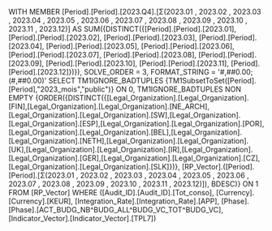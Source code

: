 WITH MEMBER [Period].[Period].[2023.Q4].[Σ(2023.01 , 2023.02 , 2023.03 , 2023.04 , 2023.05 , 2023.06 , 2023.07 , 2023.08 , 2023.09 , 2023.10 , 2023.11 , 2023.12)] AS SUM({DISTINCT({[Period].[Period].[2023.01], [Period].[Period].[2023.02], [Period].[Period].[2023.03], [Period].[Period].[2023.04], [Period].[Period].[2023.05], [Period].[Period].[2023.06], [Period].[Period].[2023.07], [Period].[Period].[2023.08], [Period].[Period].[2023.09], [Period].[Period].[2023.10], [Period].[Period].[2023.11], [Period].[Period].[2023.12]})}), SOLVE_ORDER = 3, FORMAT_STRING = '#,##0.00;(#,##0.00)' SELECT TM1IGNORE_BADTUPLES {TM1SubsetToSet([Period].[Period],"2023_mois","public")} ON 0, TM1IGNORE_BADTUPLES NON EMPTY {ORDER({DISTINCT({[Legal_Organization].[Legal_Organization].[FIN],[Legal_Organization].[Legal_Organization].[NE_ARCH],[Legal_Organization].[Legal_Organization].[SW],[Legal_Organization].[Legal_Organization].[ESP],[Legal_Organization].[Legal_Organization].[POR],[Legal_Organization].[Legal_Organization].[BEL],[Legal_Organization].[Legal_Organization].[NETH],[Legal_Organization].[Legal_Organization].[UK],[Legal_Organization].[Legal_Organization].[IR],[Legal_Organization].[Legal_Organization].[GER],[Legal_Organization].[Legal_Organization].[CZ],[Legal_Organization].[Legal_Organization].[SLK]})}, [RP_Vector].([Period].[Period].[Σ(2023.01 , 2023.02 , 2023.03 , 2023.04 , 2023.05 , 2023.06 , 2023.07 , 2023.08 , 2023.09 , 2023.10 , 2023.11 , 2023.12)]), BDESC)} ON 1 FROM [RP_Vector] WHERE ([Audit_ID].[Audit_ID].[Tot_conso], [Currency].[Currency].[KEUR], [Integration_Rate].[Integration_Rate].[APP], [Phase].[Phase].[ACT_BUDG_NB^BUDG_ALL^BUDG_VC_TOT^BUDG_VC], [Indicator_Vector].[Indicator_Vector].[TPL7])